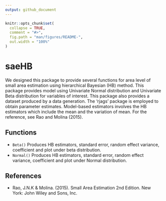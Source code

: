 ```yaml
---
output: github_document
---
```


<!-- README.md is generated from README.Rmd. Please edit that file -->

```r
knitr::opts_chunk$set(
  collapse = TRUE,
  comment = "#>",
  fig.path = "man/figures/README-",
  out.width = "100%"
)
```

# saeHB

<!-- badges: start -->
<!-- badges: end -->

We designed this package to provide several functions for area level of small area estimation using hierarchical Bayesian (HB) method. This package provides model using Univariate Normal distribution and Univariate Beta distribution for variables of interest. This package also provides a dataset produced by a data generation. The ‘rjags’ package is employed to obtain parameter estimates. Model-based estimators involves the HB estimators which include the mean and the variation of mean. For the reference, see Rao and Molina (2015).


## Functions
* `Beta()` Produces HB estimators, standard error, random effect variance, coefficient and plot under beta distribution.
* `Normal()` Produces HB estimators, standard error, random effect variance, coefficient and plot under Normal distribution.


## References
* Rao, J.N.K & Molina. (2015). Small Area Estimation 2nd Edition. New York: John Wiley and Sons, Inc.
